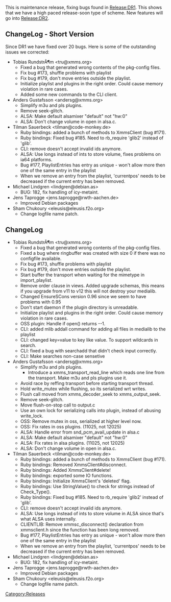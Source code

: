 {{Navbar}}

This is maintenance release, fixing bugs found in [[Release:DR1]]. This shows that we have a high paced release-soon type of scheme. New features will go into [[Release:DR2]].

== ChangeLog - Short Version ==
Since DR1 we have fixed over 20 bugs. Here is some of the outstanding issues we corrected:
* Tobias RundstrÃ¶m <tru@xmms.org>
** Fixed a bug that generated wrong contents of the pkg-config files.
** Fix bug #173, shuffle problems with playlist
** Fix bug #179, don't move entries outside the playlist.
** Initialize playlist and plugins in the right order. Could cause memory violation in rare cases.
** Added some new commands to the CLI client.
* Anders Gustafsson <andersg@xmms.org>
**    Simplify m3u and pls plugins.
**    Remove seek-glitch.
**    ALSA: Make default alsamixer "default" not "hw:0"
**    ALSA: Don't change volume in open in alsa.c.
* Tilman Sauerbeck <tilman@code-monkey.de>
**    Ruby bindings: added a bunch of methods to XmmsClient (bug #171).
**    Ruby bindings: Fixed bug #185. Need to rb_require 'glib2' instead of 'glib'.
**    CLI: remove doesn't accept invalid ids anymore.
**    ALSA: Use longs instead of ints to store volume, fixes problems on ia64 platforms.
**    Bug #177, PlaylistEntries has entry as unique - won't allow more then one of the same entry in the playlist
**    When we remove an entry from the playlist, 'currentpos' needs to be decreased if the current entry has been removed.
* Michael Lindgren <lindgren@debian.as>
**    BUG: 182, fix handling of icy-metaint.
* Jens Taprogge <jens.taprogge@rwth-aachen.de>
**    Improved Debian packages
* Sham Chukoury <eleusis@eleusis.f2o.org>
**    Change logfile name patch.


== ChangeLog ==
* Tobias RundstrÃ¶m <tru@xmms.org>
** Fixed a bug that generated wrong contents of the pkg-config files.
** Fixed a bug where ringbuffer was created with size 0 if there was no configfile available.
** Fix bug #173, shuffle problems with playlist
** Fix bug #179, don't move entries outside the playlist.
** Start buffer the transport when waiting for the mimetype in import_playlist.
** Remove order clause in views. Added upgrade schemas, this means if you upgrade from v11 to v12 this will not destroy your medialib.
** Changed EnsureSCons version 0.96 since we seem to have problems with 0.95
**    Don't start daemon if the plugin directory is unreadable.
**    Initialize playlist and plugins in the right order. Could cause memory violation in rare cases.
**    OSS plugin: Handle if open() returns --1.
**    CLI: added mlib addall command for adding all files in medialib to the playlist
**    CLI: changed key=value to key like value. To support wildcards in search.
**    CLI: fixed a bug with searchadd that didn't check input correctly.
**    CLI: Make searches non-case sensetive
* Anders Gustafsson <andersg@xmms.org>
**    Simplify m3u and pls plugins.
***      Introduce a xmms_transport_read_line which reads one line from the transport. Make m3u and pls plugins use it.
**    Avoid race by reffing transport before starting transport thread.
**    Hold write_mutex while flushing, so its serialized wrt writes.
**    Flush call moved from xmms_decoder_seek to xmms_output_seek.
**    Remove seek-glitch.
**    Move flush-on-stop call to output.c
**    Use an own lock for serializing calls into plugin, instead of abusing write_lock.
**    OSS: Remove mutex in oss, serialized at higher level now.
**    OSS: Fix rates in oss plugins. (11025, not 12025)
**    ALSA: Handle error from snd_pcm_avail_update in alsa.c
**    ALSA: Make default alsamixer "default" not "hw:0"
**    ALSA: Fix rates in alsa plugins. (11025, not 12025)
**    ALSA: Don't change volume in open in alsa.c.
* Tilman Sauerbeck <tilman@code-monkey.de>
**    Ruby bindings: added a bunch of methods to XmmsClient (bug #171).
**    Ruby bindings: Removed XmmsClient#disconnect.
**    Ruby bindings: Added XmmsClient#delete!
**    Ruby bindings: exported some IO functions.
**    Ruby bindings: Initialize XmmsClient's 'deleted' flag.
**    Ruby bindings: Use StringValue() to check for strings instead of Check_Type().
**    Ruby bindings: Fixed bug #185. Need to rb_require 'glib2' instead of 'glib'.
**    CLI: remove doesn't accept invalid ids anymore.
**    ALSA: Use longs instead of ints to store volume in ALSA since that's what ALSA uses internally.
**    CLIENTLIB: Remove xmmsc_disconnect() declaration from xmmsclient.h since the function has been long removed.
**    Bug #177, PlaylistEntries has entry as unique - won't allow more then one of the same entry in the playlist
**    When we remove an entry from the playlist, 'currentpos' needs to be decreased if the current entry has been removed.
* Michael Lindgren <lindgren@debian.as>
**    BUG: 182, fix handling of icy-metaint.
* Jens Taprogge <jens.taprogge@rwth-aachen.de>
**    Improved Debian packages
* Sham Chukoury <eleusis@eleusis.f2o.org>
**    Change logfile name patch.


[[Category:Releases]]